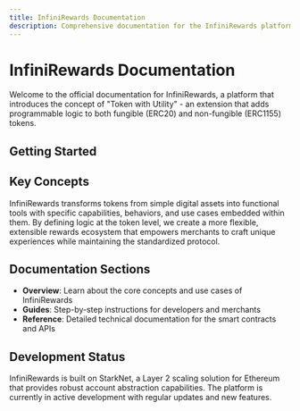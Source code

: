 ```yaml
---
title: InfiniRewards Documentation
description: Comprehensive documentation for the InfiniRewards platform
---
```


# InfiniRewards Documentation

Welcome to the official documentation for InfiniRewards, a platform that introduces the concept of "Token with Utility" - an extension that adds programmable logic to both fungible (ERC20) and non-fungible (ERC1155) tokens.

## Getting Started

<Cards>
  <Card title="Introduction" href="/docs/overview" />
  <Card title="Merchant Onboarding Strategy" href="/docs/guides/onboarding" />
  <Card title="Contract Extension Guidelines" href="/docs/guides/extension-guidelines" />
  <Card title="Comprehensive Contract Reference" href="/docs/reference/contracts" />
</Cards>

## Key Concepts

InfiniRewards transforms tokens from simple digital assets into functional tools with specific capabilities, behaviors, and use cases embedded within them. By defining logic at the token level, we create a more flexible, extensible rewards ecosystem that empowers merchants to craft unique experiences while maintaining the standardized protocol.

## Documentation Sections

- **Overview**: Learn about the core concepts and use cases of InfiniRewards
- **Guides**: Step-by-step instructions for developers and merchants
- **Reference**: Detailed technical documentation for the smart contracts and APIs

## Development Status

InfiniRewards is built on StarkNet, a Layer 2 scaling solution for Ethereum that provides robust account abstraction capabilities. The platform is currently in active development with regular updates and new features.
